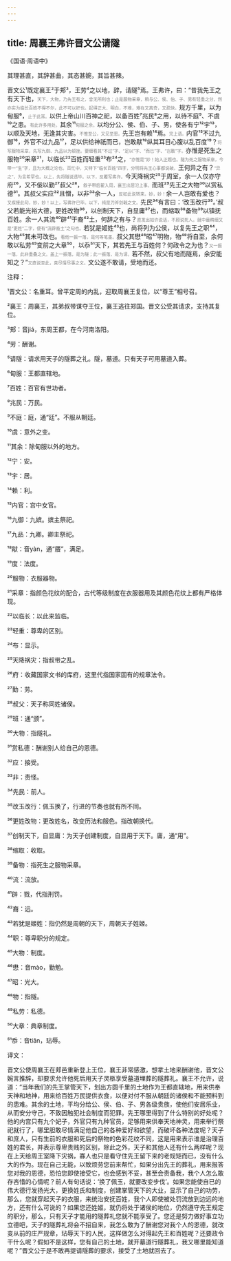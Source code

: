 ```yaml
---
---
---
```

title: 周襄王弗许晋文公请隧
---




《国语·周语中》





其理甚直，其辞甚曲，其态甚婉，其旨甚辣。





晋文公¹既定襄王²于郏³，王劳⁴之以地，辞，请隧⁵焉。王弗许，曰：“昔我先王之有天下也，<font color=gray size=0.8rem>天下，大物，乃先王有之，曾无所利也；止是服物采章，稍与公、侯、伯、子、男有轻重之分，然亦实为临长百姓不得不尔，此不可以奸也。起得正大、明白，不难，难在又离奇，又疏快。</font>规方千里，以为甸服⁶，<font color=gray size=0.8rem>止于此耳。</font>以供上帝山川百神之祀，以备百姓⁷兆民⁸之用，以待不庭⁹、不虞¹⁰之患。<font color=gray size=0.8rem>有此许多用处。</font>其余¹¹<font color=gray size=0.8rem>甸服之余。</font>以均分公、侯、伯、子、男，使各有宁¹²宇¹³，以顺及天地，无逢其灾害。<font color=gray size=0.8rem>不惟至公，又见至恩。</font>先王岂有赖¹⁴焉。<font color=gray size=0.8rem>完上语。</font>内官¹⁵不过九御¹⁶，外官不过九品¹⁷，足以供给神祇而已，岂敢猒¹⁸纵其耳目心腹以乱百度¹⁹？<font color=gray size=0.8rem>将写服物采章，先写九御、九品以为顿挫。要细看其“不过”字、“足以”字、“而已”字、“岂敢”字。</font>亦惟是死生之服物²⁰采章²¹，以临长²²百姓而轻重²³布²⁴之，<font color=gray size=0.8rem>“亦惟是”妙！始入正题也。隧为死之服物采章，今带一“生”字，且为大概之论也。百忙中，又特下“临长百姓”四字，分明将先王心事都说破。</font>王何异之有？<font color=gray size=0.8rem>“异之”，为言希罕也。以上，先将隧说透毕。以下，反覆写弗许。</font>今天降祸灾²⁵于周室，余一人仅亦守府²⁶，又不佞以勤²⁷叔父²⁸，<font color=gray size=0.8rem>叙子带启翟入周，襄王出居氾上事。</font>而班²⁹先王之大物³⁰以赏私德³¹。其叔父实应³²且憎，以非³³余一人，<font color=gray size=0.8rem>反如此说转来。妙，妙！</font>余一人岂敢有爱也？<font color=gray size=0.8rem>又疾接此句，妙，妙！以上，写弗许已毕。以下，纯是刀斧剑戟之文。</font>先民³⁴有言曰：‘改玉改行³⁵。’叔父若能光裕大德，更姓改物³⁶，以创制天下，自显庸³⁷也，而缩取³⁸备物³⁹以镇抚百姓。余一人其流⁴⁰辟⁴¹于裔⁴²土，何辞之有与？<font color=gray size=0.8rem>直发出如许说话，不顾说死人。就中最精细又是“更姓”二字，便有“流辟裔土”之句也。</font>若犹是姬姓⁴³也，尚将列为公侯，以复先王之职⁴⁴，大物⁴⁵其未可改也。<font color=gray size=0.8rem>看他一振一落，是何等笔墨。</font>叔父其懋⁴⁶昭⁴⁷明物，物⁴⁸将自至，余何敢以私劳⁴⁹变前之大章⁵⁰，以忝⁵¹天下，其若先王与百姓何？何政令之为也？<font color=gray size=0.8rem>又一振一落，此非重叠之文。盖上一振落，是为隧；此一振落，是为请。</font>若不然，叔父有地而隧焉，余安能知之？”<font color=gray size=0.8rem>又直说至此，真尽情尽事之文。</font>文公遂不敢请，受地而还。

注释：

¹晋文公：名重耳。曾平定周的内乱，迎取周襄王复位，以“尊王”相号召。

²襄王：周襄王，其弟叔带谋夺王位，襄王逃往郑国。晋文公受其请求，支持其复位。

³郏：音jiá，东周王都，在今河南洛阳。

⁴劳：酬谢。

⁵请隧：请求用天子的隧葬之礼。隧，墓道。只有天子可用墓道入葬。

⁶甸服：王都直辖地。

⁷百姓：百官有世功者。

⁸兆民：万民。

⁹不庭：庭，通“廷”。不服从朝廷。

¹⁰虞：意外之变。

¹¹其余：除甸服以外的地方。

¹²宁：安。

¹³宇：居。

¹⁴赖：利。

¹⁵内官：宫中女官。

¹⁶九御：九嫔。嫔主祭祀。

¹⁷九品：九卿。卿主祭祀。

¹⁸猒：音yàn，通“餍”，满足。

¹⁹度：法度。

²⁰服物：衣服器物。

²¹采章：指颜色花纹的配合，古代等级制度在衣服器用及其颜色花纹上都有严格体现。

²²以临长：以此来监临。

²³轻重：尊卑的区别。

²⁴布：显示。

²⁵天降祸灾：指叔带之乱。

²⁶府：收藏国家文书的库府，这里代指国家固有的规章法令。

²⁷勤：劳。

²⁸叔父：天子称同姓诸侯。

²⁹班：通“颁”。

³⁰大物：指隧礼。

³¹赏私德：酬谢别人给自己的恩德。

³²应：接受。

³³非：责怪。

³⁴先民：前人。

³⁵改玉改行：佩玉换了，行进的节奏也就有所不同。

³⁶更姓改物：更改姓名，改变历法和服色。指改朝换代。

³⁷创制天下，自显庸：为天子创建制度，自显用于天下。庸，通“用”。

³⁸缩取：收取。

³⁹备物：指死生之服物采章。

⁴⁰流：流放。

⁴¹辟：戮，代指刑罚。

⁴²裔：远。

⁴³若犹是姬姓：指仍然是周朝的天下，周朝天子姓姬。

⁴⁴职：尊卑职分的规定。

⁴⁵大物：制度。

⁴⁶懋：音mào，勤勉。

⁴⁷昭：光大。

⁴⁸物：指隧。

⁴⁹私劳：私德。

⁵⁰大章：典章制度。

⁵¹忝：音tiǎn，玷辱。

译文：

晋文公使周襄王在郏邑重新登上王位，襄王非常感激，想拿土地来酬谢他，晋文公婉言推辞，却要求允许他死后用天子灵柩享受墓道埋葬的隧葬礼。襄王不允许，说道：“当年我们的先王掌管天下，划出方圆千里的土地作为王都直辖地，用来供奉天神和地神，用来给百姓万民提供衣食，以便对付不服从朝廷的诸侯和不能预料到的患难。其余的土地，平均分给公、侯、伯、子、男各级贵族，使他们安居乐业，从而安分守己，不致因触犯社会制度而犯罪。先王哪里得到了什么特别的好处呢？他的内宫只有九个妃子，外官只有九种官员，足够用来供奉天地神灵，用来举行祭祀就行了，哪里胆敢尽情满足他自己的各种爱好和欲望，而破坏各种法度呢？天子和庶人，只有生前的衣服和死后的祭物的色彩花纹不同，这是用来表示谁是治理百姓的君长，并表示尊卑贵贱的区别，除此之外，天子和其他人还有什么两样呢？现在上天给周王室降下灾祸，寡人也只是看守住先王留下来的老规矩而已，没有什么大的作为。现在自己无能，以致烦劳您前来帮忙，如果分出先王的葬礼，用来报答您对我的恩德，恐怕您即使接受它，也会感到不妥，甚至会责备我，我个人怎么敢存吝惜的心情呢？前人有句话说：‘换了佩玉，就要改变步伐’。如果您能使自已的伟大德行发扬光大，更换姓氏和制度，创建掌管天下的大业，显示了自己的功劳，那么，您就穿起天子的衣服，来统治安抚百姓，我个人即使被处罚流放到边远的地方，还有什么可说的？如果您还姓姬，就仍将处于诸侯的地位，仍然遵守先王规定的职分，那么，只有天子才能用的隧葬礼您就不能享受了。您还是努力做好事立功立德吧，天子的隧葬礼将会不招自来，我怎么敢为了酬谢您对我个人的恩德，就改变从前的庄严规章，玷辱天下的人民，这样做怎么对得起先王和百姓呢？还要政令干什么呢？假如不是这样，您有自己的土地，就开墓道行隧葬礼，我又哪里能知道呢？”晋文公于是不敢再提请隧葬的要求，接受了土地就回去了。